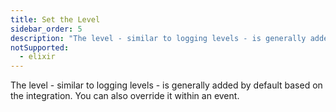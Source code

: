 ```yaml
---
title: Set the Level
sidebar_order: 5
description: "The level - similar to logging levels - is generally added by default based on the integration. You can also override it within an event."
notSupported:
  - elixir
---
```


The level - similar to logging levels - is generally added by default based on the integration. You can also override it within an event.

<PlatformContent includePath="set-level" />
